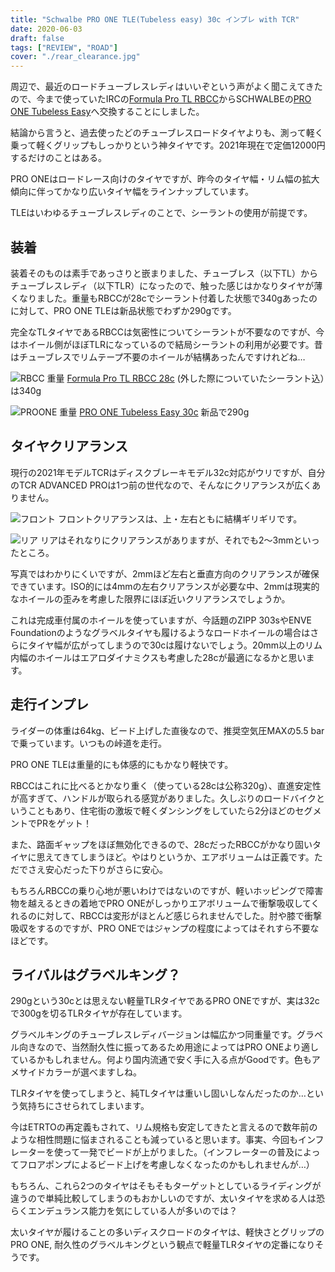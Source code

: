 ```yaml
---
title: "Schwalbe PRO ONE TLE(Tubeless easy) 30c インプレ with TCR"
date: 2020-06-03
draft: false
tags: ["REVIEW", "ROAD"]
cover: "./rear_clearance.jpg"
---
```


周辺で、最近のロードチューブレスレディはいいぞという声がよく聞こえてきたので、今まで使っていたIRCの[Formula Pro TL RBCC](https://amzn.to/3eJaIWs)からSCHWALBEの[PRO ONE Tubeless Easy](https://www.amazon.co.jp/dp/B07WPV58SC/?tag=gensobunya-22)へ交換することにしました。

<Amzn asin="B07WPV58SC" />

結論から言うと、過去使ったどのチューブレスロードタイヤよりも、測って軽く乗って軽くグリップもしっかりという神タイヤです。2021年現在で定価12000円するだけのことはある。

PRO ONEはロードレース向けのタイヤですが、昨今のタイヤ幅・リム幅の拡大傾向に伴ってかなり広いタイヤ幅をラインナップしています。

TLEはいわゆるチューブレスレディのことで、シーラントの使用が前提です。

## 装着

装着そのものは素手であっさりと嵌まりました、チューブレス（以下TL）からチューブレスレディ（以下TLR）になったので、触った感じはかなりタイヤが薄くなりました。重量もRBCCが28cでシーラント付着した状態で340gあったのに対して、PRO ONE TLEは新品状態でわずか290gです。

完全なTLタイヤであるRBCCは気密性についてシーラントが不要なのですが、今はホイール側がほぼTLRになっているので結局シーラントの利用が必要です。昔はチューブレスでリムテープ不要のホイールが結構あったんですけれどね…

![RBCC 重量](./weight_rbcc.jpg)
[Formula Pro TL RBCC 28c](https://amzn.to/3eJaIWs) (外した際についていたシーラント込）は340g

![PROONE 重量](./weight_proone.jpg)
[PRO ONE Tubeless Easy 30c](https://www.amazon.co.jp/dp/B07WPV58SC/?tag=gensobunya-22) 新品で290g

## タイヤクリアランス

現行の2021年モデルTCRはディスクブレーキモデル32c対応がウリですが、自分のTCR ADVANCED PROは1つ前の世代なので、そんなにクリアランスが広くありません。

![フロント](./front_clearance.jpg)
フロントクリアランスは、上・左右ともに結構ギリギリです。

![リア](./rear_clearance.jpg)
リアはそれなりにクリアランスがありますが、それでも2〜3mmといったところ。

写真ではわかりにくいですが、2mmほど左右と垂直方向のクリアランスが確保できています。ISO的には4mmの左右クリアランスが必要な中、2mmは現実的なホイールの歪みを考慮した限界にほぼ近いクリアランスでしょうか。

これは完成車付属のホイールを使っていますが、今話題のZIPP 303sやENVE Foundationのようなグラベルタイヤも履けるようなロードホイールの場合はさらにタイヤ幅が広がってしまうので30cは履けないでしょう。20mm以上のリム内幅のホイールはエアロダイナミクスも考慮した28cが最適になるかと思います。

## 走行インプレ

ライダーの体重は64kg、ビード上げした直後なので、推奨空気圧MAXの5.5 barで乗っています。いつもの峠道を走行。

PRO ONE TLEは重量的にも体感的にもかなり軽快です。

RBCCはこれに比べるとかなり重く（使っている28cは公称320g）、直進安定性が高すぎて、ハンドルが取られる感覚がありました。久しぶりのロードバイクということもあり、住宅街の激坂で軽くダンシングをしていたら2分ほどのセグメントでPRをゲット！

また、路面ギャップをほぼ無効化できるので、28cだったRBCCがかなり固いタイヤに思えてきてしまうほど。やはりというか、エアボリュームは正義です。ただでさえ安心だった下りがさらに安心。

もちろんRBCCの乗り心地が悪いわけではないのですが、軽いホッピングで障害物を越えるときの着地でPRO ONEがしっかりエアボリュームで衝撃吸収してくれるのに対して、RBCCは変形がほとんど感じられませんでした。肘や膝で衝撃吸収をするのですが、PRO ONEではジャンプの程度によってはそれすら不要なほどです。

## ライバルはグラベルキング？

290gという30cとは思えない軽量TLRタイヤであるPRO ONEですが、実は32cで300gを切るTLRタイヤが存在しています。

<Amzn asin="B07D6X5DYX" />

グラベルキングのチューブレスレディバージョンは幅広かつ同重量です。グラベル向きなので、当然耐久性に振ってあるため用途によってはPRO ONEより適しているかもしれません。何より国内流通で安く手に入る点がGoodです。色もアメサイドカラーが選べますしね。

TLRタイヤを使ってしまうと、純TLタイヤは重いし固いしなんだったのか…という気持ちにさせられてしまいます。

今はETRTOの再定義もされて、リム規格も安定してきたと言えるので数年前のような相性問題に悩まされることも減っていると思います。事実、今回もインフレーターを使って一発でビードが上がりました。（インフレーターの普及によってフロアポンプによるビード上げを考慮しなくなったのかもしれませんが…）

もちろん、これら2つのタイヤはそもそもターゲットとしているライディングが違うので単純比較してしまうのもおかしいのですが、太いタイヤを求める人は恐らくエンデュランス能力を気にしている人が多いのでは？

太いタイヤが履けることの多いディスクロードのタイヤは、軽快さとグリップのPRO ONE, 耐久性のグラベルキングという観点で軽量TLRタイヤの定番になりそうです。

<Amzn asin="B07WPV58SC" />

